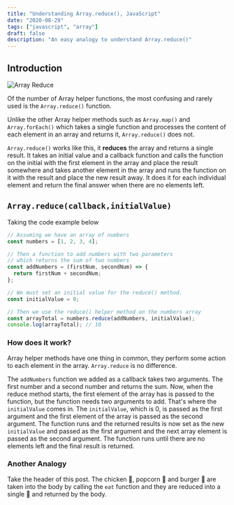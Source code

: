 ```yaml
---
title: "Understanding Array.reduce(), JavaScript"
date: "2020-08-29"
tags: ["javascript", "array"]
draft: false
description: "An easy analogy to understand Array.reduce()"
---
```


## Introduction

![Array Reduce](https://res.cloudinary.com/practicaldev/image/fetch/s--4CmAIMAF--/c_imagga_scale,f_auto,fl_progressive,h_420,q_auto,w_1000/https://dev-to-uploads.s3.amazonaws.com/i/t2zz9h037txs866cbe2v.png)

Of the number of Array helper functions, the most confusing and rarely used is the `Array.reduce()` function.

Unlike the other Array helper methods such as `Array.map()` and `Array.forEach()` which takes a single function and processes the content of each element in an array and returns it, `Array.reduce()` does not.

`Array.reduce()` works like this, it **reduces** the array and returns a single result. It takes an initial value and a callback function and calls the function on the initial with the first element in the array and place the result somewhere and takes another element in the array and runs the function on it with the result and place the new result away. It does it for each individual element and return the final answer when there are no elements left.

## `Array.reduce(callback,initialValue)`

Taking the code example below

```javascript
// Assuming we have an array of numbers
const numbers = [1, 2, 3, 4];

// Then a function to add numbers with two parameters
// which returns the sum of two numbers
const addNumbers = (firstNum, secondNum) => {
  return firstNum + secondNum;
};

// We must set an initial value for the reduce() method.
const initialValue = 0;

// Then we use the reduce() helper method on the numbers array
const arrayTotal = numbers.reduce(addNumbers, initialValue);
console.log(arrayTotal); // 10
```

### How does it work?

Array helper methods have one thing in common, they perform some action to each element in the array. `Array.reduce` is no difference.

The `addNumbers` function we added as a callback takes two arguments. The first number and a second number and returns the sum. Now, when the reduce method starts, the first element of the array has is passed to the function, but the function needs two arguments to add. That's where the `initialValue` comes in. The `initialValue`, which is 0, is passed as the first argument and the first element of the array is passed as the second argument. The function runs and the returned results is now set as the new `initialValue` and passed as the first argument and the next array element is passed as the second argument. The function runs until there are no elements left and the final result is returned.

### Another Analogy

Take the header of this post. The chicken 🍗, popcorn 🍿 and burger 🍔 are taken into the body by calling the `eat` function and they are reduced into a single 💩 and returned by the body.
